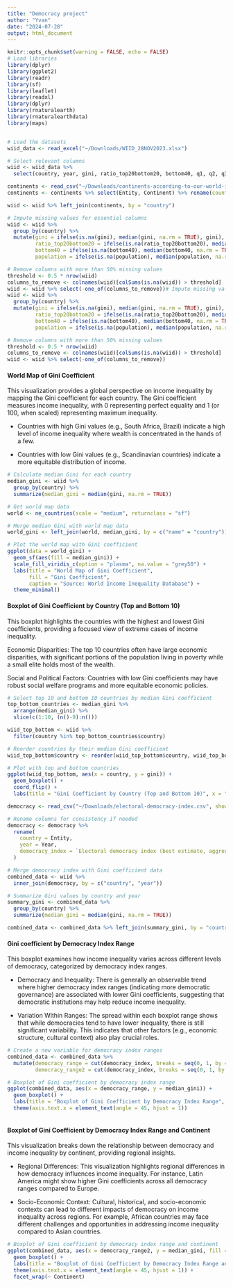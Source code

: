 ```yaml
---
title: "Democracy project"
author: "Yvan"
date: "2024-07-28"
output: html_document
---
```


```r
knitr::opts_chunk$set(warning = FALSE, echo = FALSE)
# Load libraries
library(dplyr)
library(ggplot2)
library(readr)
library(sf)        
library(leaflet)   
library(readxl)
library(dplyr)
library(rnaturalearth)
library(rnaturalearthdata)
library(maps)


# Load the datasets
wiid_data <- read_excel("~/Downloads/WIID_28NOV2023.xlsx")

```


```r
# Select relevant columns
wiid <- wiid_data %>%
  select(country, year, gini, ratio_top20bottom20, bottom40, q1, q2, q3, q4, q5, d1, d2, d3, d4, d5, d6, d7, d8, d9, d10, mean, median, population)

continents <- read_csv("~/Downloads/continents-according-to-our-world-in-data.csv")
continents <- continents %>% select(Entity, Continent) %>% rename(country = Entity)

wiid <- wiid %>% left_join(continents, by = "country")

# Impute missing values for essential columns
wiid <- wiid %>%
  group_by(country) %>%
  mutate(gini = ifelse(is.na(gini), median(gini, na.rm = TRUE), gini),
         ratio_top20bottom20 = ifelse(is.na(ratio_top20bottom20), median(ratio_top20bottom20, na.rm = TRUE), ratio_top20bottom20),
         bottom40 = ifelse(is.na(bottom40), median(bottom40, na.rm = TRUE), bottom40),
         population = ifelse(is.na(population), median(population, na.rm = TRUE), population))

# Remove columns with more than 50% missing values
threshold <- 0.5 * nrow(wiid)
columns_to_remove <- colnames(wiid)[colSums(is.na(wiid)) > threshold]
wiid <- wiid %>% select(-one_of(columns_to_remove))# Impute missing values for essential columns
wiid <- wiid %>%
  group_by(country) %>%
  mutate(gini = ifelse(is.na(gini), median(gini, na.rm = TRUE), gini),
         ratio_top20bottom20 = ifelse(is.na(ratio_top20bottom20), median(ratio_top20bottom20, na.rm = TRUE), ratio_top20bottom20),
         bottom40 = ifelse(is.na(bottom40), median(bottom40, na.rm = TRUE), bottom40),
         population = ifelse(is.na(population), median(population, na.rm = TRUE), population))

# Remove columns with more than 50% missing values
threshold <- 0.5 * nrow(wiid)
columns_to_remove <- colnames(wiid)[colSums(is.na(wiid)) > threshold]
wiid <- wiid %>% select(-one_of(columns_to_remove))

```

#### World Map of Gini Coefficient

This visualization provides a global perspective on income inequality by mapping the Gini coefficient for each country. The Gini coefficient measures income inequality, with 0 representing perfect equality and 1 (or 100, when scaled) representing maximum inequality.

- Countries with high Gini values (e.g., South Africa, Brazil) indicate a high level of income inequality where wealth is concentrated in the hands of a few.

- Countries with low Gini values (e.g., Scandinavian countries) indicate a more equitable distribution of income.

```r

# Calculate median Gini for each country
median_gini <- wiid %>%
  group_by(country) %>%
  summarize(median_gini = median(gini, na.rm = TRUE))

# Get world map data
world <- ne_countries(scale = "medium", returnclass = "sf")

# Merge median Gini with world map data
world_gini <- left_join(world, median_gini, by = c("name" = "country"))

# Plot the world map with Gini coefficient
ggplot(data = world_gini) +
  geom_sf(aes(fill = median_gini)) +
  scale_fill_viridis_c(option = "plasma", na.value = "grey50") +
  labs(title = "World Map of Gini Coefficient",
       fill = "Gini Coefficient",
       caption = "Source: World Income Inequality Database") +
  theme_minimal()

```

#### Boxplot of Gini Coefficient by Country (Top and Bottom 10)

This boxplot highlights the countries with the highest and lowest Gini coefficients, providing a focused view of extreme cases of income inequality.

Economic Disparities: The top 10 countries often have large economic disparities, with significant portions of the population living in poverty while a small elite holds most of the wealth.

Social and Political Factors: Countries with low Gini coefficients may have robust social welfare programs and more equitable economic policies.

```r
# Select top 10 and bottom 10 countries by median Gini coefficient
top_bottom_countries <- median_gini %>%
  arrange(median_gini) %>%
  slice(c(1:10, (n()-9):n()))

wiid_top_bottom <- wiid %>%
  filter(country %in% top_bottom_countries$country)

# Reorder countries by their median Gini coefficient
wiid_top_bottom$country <- reorder(wiid_top_bottom$country, wiid_top_bottom$gini, FUN = median)

# Plot with top and bottom countries
ggplot(wiid_top_bottom, aes(x = country, y = gini)) +
  geom_boxplot() +
  coord_flip() +
  labs(title = "Gini Coefficient by Country (Top and Bottom 10)", x = "Country", y = "Gini Coefficient")

```

```r
democracy <- read_csv("~/Downloads/electoral-democracy-index.csv", show_col_types = FALSE)

# Rename columns for consistency if needed
democracy <- democracy %>%
  rename(
    country = Entity,
    year = Year,
    democracy_index = `Electoral democracy index (best estimate, aggregate: average)`
  )

# Merge democracy index with Gini coefficient data
combined_data <- wiid %>%
  inner_join(democracy, by = c("country", "year"))

# Summarize Gini values by country and year
summary_gini <- combined_data %>%
  group_by(country) %>%
  summarize(median_gini = median(gini, na.rm = TRUE))

combined_data <- combined_data %>% left_join(summary_gini, by = "country")

```

#### Gini coefficient by Democracy Index Range

This boxplot examines how income inequality varies across different levels of democracy, categorized by democracy index ranges.

- Democracy and Inequality: There is generally an observable trend where higher democracy index ranges (indicating more democratic governance) are associated with lower Gini coefficients, suggesting that democratic institutions may help reduce income inequality.

- Variation Within Ranges: The spread within each boxplot range shows that while democracies tend to have lower inequality, there is still significant variability. This indicates that other factors (e.g., economic structure, cultural context) also play crucial roles.

```r
# Create a new variable for democracy index ranges
combined_data <- combined_data %>%
  mutate(democracy_range = cut(democracy_index, breaks = seq(0, 1, by = 0.1), include.lowest = TRUE),
         democracy_range2 = cut(democracy_index, breaks = seq(0, 1, by = 0.2), include.lowest = TRUE))

# Boxplot of Gini coefficient by democracy index range
ggplot(combined_data, aes(x = democracy_range, y = median_gini)) +
  geom_boxplot() +
  labs(title = "Boxplot of Gini Coefficient by Democracy Index Range", x = "Democracy Index Range", y = "Gini Coefficient") +
  theme(axis.text.x = element_text(angle = 45, hjust = 1))



```

#### Boxplot of Gini Coefficient by Democracy Index Range and Continent

This visualization breaks down the relationship between democracy and income inequality by continent, providing regional insights.

- Regional Differences: This visualization highlights regional differences in how democracy influences income inequality. For instance, Latin America might show higher Gini coefficients across all democracy ranges compared to Europe.

- Socio-Economic Context: Cultural, historical, and socio-economic contexts can lead to different impacts of democracy on income inequality across regions. For example, African countries may face different challenges and opportunities in addressing income inequality compared to Asian countries.

```r
# Boxplot of Gini coefficient by democracy index range and continent
ggplot(combined_data, aes(x = democracy_range2, y = median_gini, fill = Continent)) +
  geom_boxplot() +
  labs(title = "Boxplot of Gini Coefficient by Democracy Index Range and Continent", x = "Democracy Index Range", y = "Gini Coefficient") +
  theme(axis.text.x = element_text(angle = 45, hjust = 1)) +
  facet_wrap(~ Continent)


```



